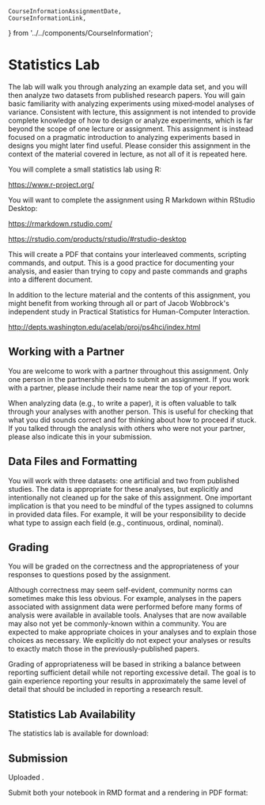     CourseInformationAssignmentDate,
    CourseInformationLink,
} from '../../components/CourseInformation';

# Statistics Lab

The lab will walk you through analyzing an example data set,
and you will then analyze two datasets from published research papers.
You will gain basic familiarity with analyzing experiments using mixed‑model analyses of variance.
Consistent with lecture, this assignment is not intended to provide complete knowledge of how to design
or analyze experiments, which is far beyond the scope of one lecture or assignment.
This assignment is instead focused on a pragmatic introduction to analyzing
experiments based in designs you might later find useful.
Please consider this assignment in the context of the material covered in lecture, as not all of it is repeated here.

You will complete a small statistics lab using R:

<https://www.r-project.org/>

You will want to complete the assignment using R Markdown within RStudio Desktop:

<https://rmarkdown.rstudio.com/>

<https://rstudio.com/products/rstudio/#rstudio-desktop>

This will create a PDF that contains your interleaved comments, scripting commands, and output.
This is a good practice for documenting your analysis, and easier than trying to copy and paste commands and graphs into a different document.

In addition to the lecture material and the contents of this assignment,
you might benefit from working through all or part of
Jacob Wobbrock's independent study in Practical Statistics for Human-Computer Interaction.

<http://depts.washington.edu/acelab/proj/ps4hci/index.html>

## Working with a Partner

You are welcome to work with a partner throughout this assignment. Only one person in the partnership needs to submit an assignment. If you work with a partner, please include their name near the top of your report.

When analyzing data (e.g., to write a paper), it is often valuable to talk through your analyses with another person.
This is useful for checking that what you did sounds correct and for thinking about how to proceed if stuck.
If you talked through the analysis with others who were not your partner, please also indicate this in your submission.

## Data Files and Formatting

You will work with three datasets: one artificial and two from published studies.
The data is appropriate for these analyses, but explicitly and intentionally not cleaned up for the sake of this assignment.
One important implication is that you need to be mindful of the types assigned to columns in provided data files.
For example, it will be your responsibility to decide what type to assign each field (e.g., continuous, ordinal, nominal).

## Grading

You will be graded on the correctness and the appropriateness of your responses to questions posed by the assignment.

Although correctness may seem self-evident, community norms can sometimes make this less obvious.
For example, analyses in the papers associated with assignment data were performed before many forms of analysis were available in available tools.
Analyses that are now available may also not yet be commonly-known within a community.
You are expected to make appropriate choices in your analyses and to explain those choices as necessary.
We explicitly do not expect your analyses or results to exactly match those in the previously-published papers.

Grading of appropriateness will be based in striking a balance between reporting sufficient detail while not reporting excessive detail.
The goal is to gain experience reporting your results in approximately the same level of detail that should be included in reporting a research result.

## Statistics Lab Availability

<!--
The statistics lab will be made available for download <CourseInformationAssignmentDate assignmentDateName='assignmentDateAvailableStatisticsLab' />.
-->

The statistics lab is available for download:

<p><CourseInformationLink linkName='linkStatisticsLab' /></p>

## Submission

Uploaded <CourseInformationAssignmentDate assignmentDateName='assignmentDateDueStatisticsLab' />.

Submit both your notebook in RMD format and a rendering in PDF format:

<p><CourseInformationLink linkName='linkSubmitStatisticsLab' /></p>
